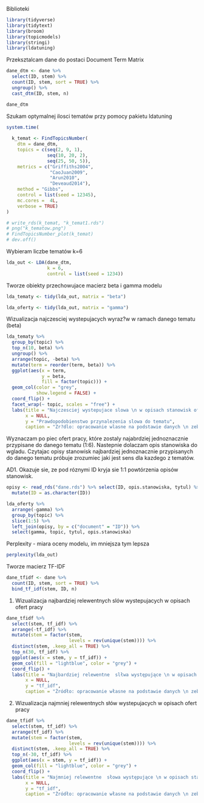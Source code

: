 
Biblioteki
```{r}
library(tidyverse)
library(tidytext)
library(broom)
library(topicmodels)
library(stringi)
library(ldatuning)
```

Przeksztalcam dane do postaci Document Term Matrix
```{r}
dane_dtm <- dane %>%
  select(ID, stem) %>% 
  count(ID, stem, sort = TRUE) %>% 
  ungroup() %>% 
  cast_dtm(ID, stem, n)

dane_dtm
```

Szukam optymalnej ilosci tematów przy pomocy pakietu ldatuning
```{r}
system.time(
  
  k_temat <- FindTopicsNumber(
    dtm = dane_dtm,
    topics = c(seq(2, 9, 1),
               seq(10, 20, 2),
               seq(25, 50, 5)),
    metrics = c("Griffiths2004",
                "CaoJuan2009",
                "Arun2010",
                "Deveaud2014"),
    method = "Gibbs",
    control = list(seed = 12345),
    mc.cores =  4L,
    verbose = TRUE)
)

# write_rds(k_temat, "k_temat1.rds")
# png("k_tematow.png")
# FindTopicsNumber_plot(k_temat)
# dev.off()
```

Wybieram liczbe tematów k=6 
```{r}
lda_out <- LDA(dane_dtm,
               k = 6,
               control = list(seed = 1234))
```

Tworze obiekty przechowujace macierz beta i gamma modelu
```{r}

lda_tematy <- tidy(lda_out, matrix = "beta")

lda_oferty <- tidy(lda_out, matrix = "gamma")
```

Wizualizacja najczesciej wystepujacych wyraz?w w ramach danego tematu (beta)
```{r}

lda_tematy %>% 
  group_by(topic) %>% 
  top_n(10, beta) %>% 
  ungroup() %>% 
  arrange(topic, -beta) %>% 
  mutate(term = reorder(term, beta)) %>% 
  ggplot(aes(x = term,
             y = beta,
             fill = factor(topic))) + 
  geom_col(color = "grey",
           show.legend = FALSE) + 
  coord_flip() + 
  facet_wrap(~ topic, scales = "free") +
  labs(title = "Najczesciej wystepujace slowa \n w opisach stanowisk ofert pracy \n publikowanych na portalu 'nabory.kprm.gov.pl' \n w ramach danego tematu",
       x = NULL,
       y = "Prawdopodobienstwo przynalezenia slowa do tematu",
       caption = "Zr?dlo: opracowanie wlasne na podstawie danych \n zebranych z portalu 'nabory.kprm.gov.pl'")
```

Wyznaczam po piec ofert pracy, które zostaly najabrdziej jednoznacznie przypisane do danego tematu (1:6). Nastepnie dolaczam opis stanowiska do wgladu. Czytajac opisy stanowisk najbardziej jednoznacznie przypisanych do danego tematu próbuje zrozumiec jaki jest sens dla kazdego z tematów. 

AD1. Okazuje sie, ze pod róznymi ID kryja sie 1:1 powtórzenia opisów stanowisk. 
```{r}
opisy <- read_rds("dane.rds") %>% select(ID, opis.stanowiska, tytul) %>% 
  mutate(ID = as.character(ID))

lda_oferty %>% 
  arrange(-gamma) %>% 
  group_by(topic) %>% 
  slice(1:5) %>% 
  left_join(opisy, by = c("document" = "ID")) %>% 
  select(gamma, topic, tytul, opis.stanowiska)
```

Perplexity - miara oceny modelu, im mniejsza tym lepsza
```{r}
perplexity(lda_out)
```

Tworze macierz TF-IDF
```{r}
dane_tfidf <- dane %>% 
  count(ID, stem, sort = TRUE) %>% 
  bind_tf_idf(stem, ID, n)
```

1. Wizualizacja najbardziej relewentnych slów wystepujacych w opisach ofert pracy
```{r}
dane_tfidf %>% 
  select(stem, tf_idf) %>% 
  arrange(-tf_idf) %>% 
  mutate(stem = factor(stem,
                       levels = rev(unique(stem)))) %>% 
  distinct(stem, .keep_all = TRUE) %>% 
  top_n(30, tf_idf) %>% 
  ggplot(aes(x = stem, y = tf_idf)) +
  geom_col(fill = "lightblue", color = "grey") +
  coord_flip() +
  labs(title = "Najbardziej relewentne  slłwa występujące \n w opisach stanowisk ofert pracy \n publikowanych na portalu 'nabory.kprm.gov.pl'",
       x = NULL,
       y = "tf_idf", 
       caption = "Źródło: opracowanie własne na podstawie danych \n zebranych z portalu 'nabory.kprm.gov.pl'")
```

2. Wizualizacja najmniej relewentnych słów wystepujacych w opisach ofert pracy
```{r}
dane_tfidf %>% 
  select(stem, tf_idf) %>% 
  arrange(tf_idf) %>% 
  mutate(stem = factor(stem,
                       levels = rev(unique(stem)))) %>%
  distinct(stem, .keep_all = TRUE) %>% 
  top_n(-30, tf_idf) %>% 
  ggplot(aes(x = stem, y = tf_idf)) +
  geom_col(fill = "lightblue", color = "grey") +
  coord_flip() +
  labs(title = "Najmniej relewentne  słowa występujące \n w opisach stanowisk ofert pracy \n publikowanych na portalu 'nabory.kprm.gov.pl'",
       x = NULL,
       y = "tf_idf", 
       caption = "Źródło: opracowanie własne na podstawie danych \n zebranych z portalu 'nabory.kprm.gov.pl'")
```

